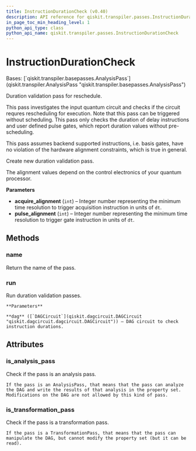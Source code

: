 ```yaml
---
title: InstructionDurationCheck (v0.40)
description: API reference for qiskit.transpiler.passes.InstructionDurationCheck in qiskit v0.40
in_page_toc_min_heading_level: 1
python_api_type: class
python_api_name: qiskit.transpiler.passes.InstructionDurationCheck
---
```


# InstructionDurationCheck

<Class id="qiskit.transpiler.passes.InstructionDurationCheck" isDedicatedPage={true} github="https://github.com/qiskit/qiskit/tree/stable/0.23/qiskit/transpiler/passes/scheduling/alignments/check_durations.py" signature="InstructionDurationCheck(acquire_alignment=1, pulse_alignment=1)" modifiers="class">
  Bases: [`qiskit.transpiler.basepasses.AnalysisPass`](qiskit.transpiler.AnalysisPass "qiskit.transpiler.basepasses.AnalysisPass")

  Duration validation pass for reschedule.

  This pass investigates the input quantum circuit and checks if the circuit requres rescheduling for execution. Note that this pass can be triggered without scheduling. This pass only checks the duration of delay instructions and user defined pulse gates, which report duration values without pre-scheduling.

  This pass assumes backend supported instructions, i.e. basis gates, have no violation of the hardware alignment constraints, which is true in general.

  Create new duration validation pass.

  The alignment values depend on the control electronics of your quantum processor.

  **Parameters**

  *   **acquire\_alignment** (`int`) – Integer number representing the minimum time resolution to trigger acquisition instruction in units of `dt`.
  *   **pulse\_alignment** (`int`) – Integer number representing the minimum time resolution to trigger gate instruction in units of `dt`.

  ## Methods

  <span id="qiskit-transpiler-passes-instructiondurationcheck-name" />

  ### name

  <Function id="qiskit.transpiler.passes.InstructionDurationCheck.name" signature="InstructionDurationCheck.name()">
    Return the name of the pass.
  </Function>

  <span id="qiskit-transpiler-passes-instructiondurationcheck-run" />

  ### run

  <Function id="qiskit.transpiler.passes.InstructionDurationCheck.run" signature="InstructionDurationCheck.run(dag)">
    Run duration validation passes.

    **Parameters**

    **dag** ([`DAGCircuit`](qiskit.dagcircuit.DAGCircuit "qiskit.dagcircuit.dagcircuit.DAGCircuit")) – DAG circuit to check instruction durations.
  </Function>

  ## Attributes

  ### is\_analysis\_pass

  <Attribute id="qiskit.transpiler.passes.InstructionDurationCheck.is_analysis_pass">
    Check if the pass is an analysis pass.

    If the pass is an AnalysisPass, that means that the pass can analyze the DAG and write the results of that analysis in the property set. Modifications on the DAG are not allowed by this kind of pass.
  </Attribute>

  ### is\_transformation\_pass

  <Attribute id="qiskit.transpiler.passes.InstructionDurationCheck.is_transformation_pass">
    Check if the pass is a transformation pass.

    If the pass is a TransformationPass, that means that the pass can manipulate the DAG, but cannot modify the property set (but it can be read).
  </Attribute>
</Class>

